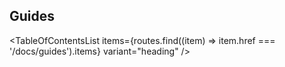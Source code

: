 
<Head>
  <title>Guides - Mantine React Table Docs</title>
  <meta
    name="description"
    content="Mantine React Table Guides and Tutorials"
  />
</Head>

## Guides

<TableOfContentsList
  items={routes.find((item) => item.href === '/docs/guides').items}
  variant="heading"
/>
